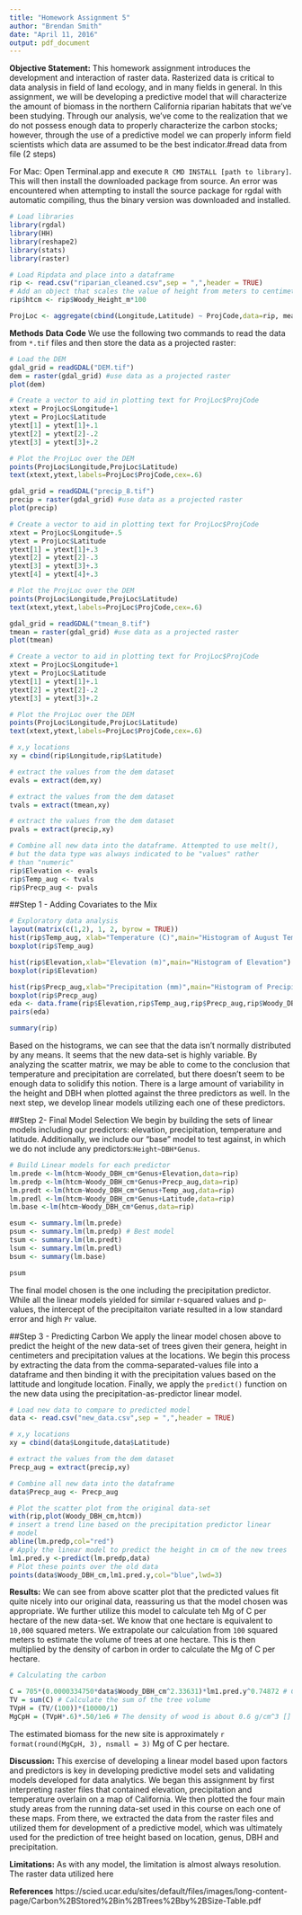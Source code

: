 ```yaml
---
title: "Homework Assignment 5"
author: "Brendan Smith"
date: "April 11, 2016"
output: pdf_document
---
```


**Objective Statement:** This homework assignment introduces the development and interaction of raster data. Rasterized data is critical to data analysis in field of land ecology, and in many fields in general. In this assignment, we will be developing a predictive model that will characterize the amount of biomass in the northern California riparian habitats that we've been studying. Through our analysis, we've come to the realization that we do not possess enough data to properly characterize the carbon stocks; however, through the use of a predictive model we can properly inform field scientists which data are assumed to be the best indicator.#read data from file (2 steps)

For Mac: Open Terminal.app and execute `R CMD INSTALL [path to library]`. This will then install the downloaded package from source. An error was encountered when attempting to install the source package for rgdal with automatic compiling, thus the binary version was downloaded and installed.

```r
# Load libraries
library(rgdal)
library(HH)
library(reshape2)
library(stats)
library(raster)

# Load Ripdata and place into a dataframe
rip <- read.csv("riparian_cleaned.csv",sep = ",",header = TRUE)
# Add an object that scales the value of height from meters to centimeters
rip$htcm <- rip$Woody_Height_m*100

ProjLoc <- aggregate(cbind(Longitude,Latitude) ~ ProjCode,data=rip, mean)
```


**Methods**
**Data**
**Code**
We use the following two commands to read the data from `*.tif` files and then store the data as a projected raster:
```r
# Load the DEM
gdal_grid = readGDAL("DEM.tif")
dem = raster(gdal_grid) #use data as a projected raster
plot(dem)

# Create a vector to aid in plotting text for ProjLoc$ProjCode
xtext = ProjLoc$Longitude+1
ytext = ProjLoc$Latitude
ytext[1] = ytext[1]+.1
ytext[2] = ytext[2]-.2
ytext[3] = ytext[3]+.2

# Plot the ProjLoc over the DEM
points(ProjLoc$Longitude,ProjLoc$Latitude)
text(xtext,ytext,labels=ProjLoc$ProjCode,cex=.6)
```

```r
gdal_grid = readGDAL("precip_8.tif")
precip = raster(gdal_grid) #use data as a projected raster
plot(precip)

# Create a vector to aid in plotting text for ProjLoc$ProjCode
xtext = ProjLoc$Longitude+.5
ytext = ProjLoc$Latitude
ytext[1] = ytext[1]+.3
ytext[2] = ytext[2]-.3
ytext[3] = ytext[3]+.3
ytext[4] = ytext[4]+.3

# Plot the ProjLoc over the DEM
points(ProjLoc$Longitude,ProjLoc$Latitude)
text(xtext,ytext,labels=ProjLoc$ProjCode,cex=.6)
```

```r
gdal_grid = readGDAL("tmean_8.tif")
tmean = raster(gdal_grid) #use data as a projected raster
plot(tmean)

# Create a vector to aid in plotting text for ProjLoc$ProjCode
xtext = ProjLoc$Longitude+1
ytext = ProjLoc$Latitude
ytext[1] = ytext[1]+.1
ytext[2] = ytext[2]-.2
ytext[3] = ytext[3]+.2

# Plot the ProjLoc over the DEM
points(ProjLoc$Longitude,ProjLoc$Latitude)
text(xtext,ytext,labels=ProjLoc$ProjCode,cex=.6)
```

```r
# x,y locations
xy = cbind(rip$Longitude,rip$Latitude)

# extract the values from the dem dataset
evals = extract(dem,xy)

# extract the values from the dem dataset
tvals = extract(tmean,xy)

# extract the values from the dem dataset
pvals = extract(precip,xy)

# Combine all new data into the dataframe. Attempted to use melt(),
# but the data type was always indicated to be "values" rather
# than "numeric"
rip$Elevation <- evals
rip$Temp_aug <- tvals
rip$Precp_aug <- pvals
```

##Step 1 - Adding Covariates to the Mix
```r
# Exploratory data analysis
layout(matrix(c(1,2), 1, 2, byrow = TRUE))
hist(rip$Temp_aug, xlab="Temperature (C)",main="Histogram of August Temperature")
boxplot(rip$Temp_aug)

hist(rip$Elevation,xlab="Elevation (m)",main="Histogram of Elevation")
boxplot(rip$Elevation)

hist(rip$Precp_aug,xlab="Precipitation (mm)",main="Histogram of Precipitation")
boxplot(rip$Precp_aug)
eda <- data.frame(rip$Elevation,rip$Temp_aug,rip$Precp_aug,rip$Woody_DBH_cm,rip$htcm)
pairs(eda)

summary(rip)
```
Based on the histograms, we can see that the data isn't normally distributed by any means. It seems that the new data-set is highly variable. By analyzing the scatter matrix, we may be able to come to the conclusion that temperature and precipitation are correlated, but there doesn't seem to be enough data to solidify this notion. There is a large amount of variability in the height and DBH when plotted against the three predictors as well. In the next step, we develop linear models utilizing each one of these predictors.

##Step 2- Final Model Selection
We begin by building the sets of linear models including our predictors: elevation, precipitation, temperature and latitude. Additionally, we include our "base" model to test against, in which we do not include any predictors:`Height~DBH*Genus`.

```r
# Build Linear models for each predictor
lm.prede <-lm(htcm~Woody_DBH_cm*Genus+Elevation,data=rip)
lm.predp <-lm(htcm~Woody_DBH_cm*Genus+Precp_aug,data=rip)
lm.predt <-lm(htcm~Woody_DBH_cm*Genus+Temp_aug,data=rip)
lm.predl <-lm(htcm~Woody_DBH_cm*Genus+Latitude,data=rip)
lm.base <-lm(htcm~Woody_DBH_cm*Genus,data=rip)

esum <- summary.lm(lm.prede)
psum <- summary.lm(lm.predp) # Best model
tsum <- summary.lm(lm.predt)
lsum <- summary.lm(lm.predl)
bsum <- summary(lm.base)

psum
```

The final model chosen is the one including the precipitation predictor. While all the linear models yielded for similar r-squared values and p-values, the intercept of the precipitaiton variate resulted in a low standard error and high `Pr` value.

##Step 3 - Predicting Carbon
We apply the linear model chosen above to predict the height of the new data-set of trees given their genera, height in centimeters and precipitation values at the locations. We begin this process by extracting the data from the comma-separated-values file into a dataframe and then binding it with the precipitation values based on the lattitude and longitude location. Finally, we apply the `predict()` function on the new data using the precipitation-as-predictor linear model.
```r
# Load new data to compare to predicted model
data <- read.csv("new_data.csv",sep = ",",header = TRUE)

# x,y locations
xy = cbind(data$Longitude,data$Latitude)

# extract the values from the dem dataset
Precp_aug = extract(precip,xy)

# Combine all new data into the dataframe
data$Precp_aug <- Precp_aug

# Plot the scatter plot from the original data-set
with(rip,plot(Woody_DBH_cm,htcm))
# insert a trend line based on the precipitation predictor linear 
# model
abline(lm.predp,col="red")
# Apply the linear model to predict the height in cm of the new trees
lm1.pred.y <-predict(lm.predp,data)
# Plot these points over the old data
points(data$Woody_DBH_cm,lm1.pred.y,col="blue",lwd=3)
```

**Results:**
We can see from above scatter plot that the predicted values fit quite nicely into our original data, reassuring us that the model chosen was appropriate. We further utilize this model to calculate teh Mg of C per hectare of the new data-set. We know that one hectare is equivalent to `10,000` squared meters. We extrapolate our calculation from `100` squared meters to estimate the volume of trees at one hectare. This is then multiplied by the density of carbon in order to calculate the Mg of C per hectare.

```r
# Calculating the carbon

C = 705*(0.0000334750*data$Woody_DBH_cm^2.33631)*lm1.pred.y^0.74872 # Calculate the Volume for each individual tree
TV = sum(C) # Calculate the sum of the tree volume
TVpH = (TV/(100))*(10000/1)
MgCpH = (TVpH*.6)*.50/1e6 # The density of wood is about 0.6 g/cm^3 []
```

The estimated biomass for the new site is approximately `r format(round(MgCpH, 3), nsmall = 3)` Mg of C per hectare.

**Discussion:**
This exercise of developing a linear model based upon factors and predictors is key in developing predictive model sets and validating models developed for data analytics. We began this assignment by first interpreting raster files that contained elevation, precipitation and temperature overlain on a map of California. We then plotted the four main study areas from the running data-set used in this course on each one of these maps. From there, we extracted the data from the raster files and utilized them for development of a predictive model, which was ultimately used for the prediction of tree height based on location, genus, DBH and precipitation.

**Limitations:**
As with any model, the limitation is almost always resolution. The raster data utilized here 

**References**
https://scied.ucar.edu/sites/default/files/images/long-content-page/Carbon%2BStored%2Bin%2BTrees%2Bby%2BSize-Table.pdf